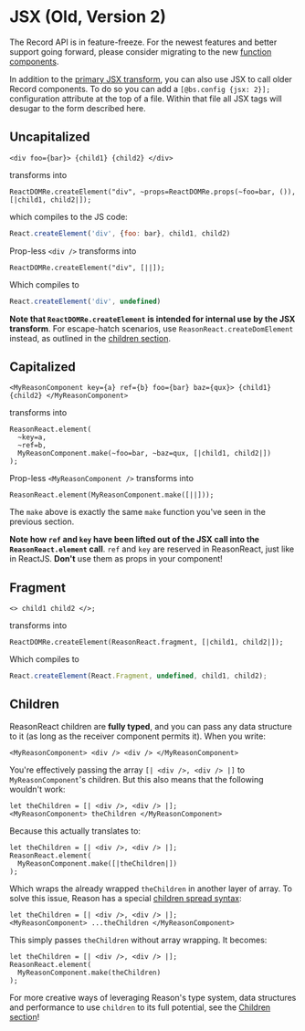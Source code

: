 
# JSX (Old, Version 2)

<aside class="warning">
The Record API is in feature-freeze. For the newest features and better support going forward, please consider migrating to the new <a href="/docs/reason-react/latest/components">function components</a>.
</aside>

In addition to the [primary JSX transform](jsx.md), you can also use JSX to call older Record components. To do so you can add a `[@bs.config {jsx: 2}];` configuration attribute at the top of a file. Within that file all JSX tags will desugar to the form described here.

## Uncapitalized

```reason
<div foo={bar}> {child1} {child2} </div>
```

transforms into

```reason
ReactDOMRe.createElement("div", ~props=ReactDOMRe.props(~foo=bar, ()), [|child1, child2|]);
```

which compiles to the JS code:

```js
React.createElement('div', {foo: bar}, child1, child2)
```

Prop-less `<div />` transforms into

```reason
ReactDOMRe.createElement("div", [||]);
```

Which compiles to

```js
React.createElement('div', undefined)
```

**Note that `ReactDOMRe.createElement` is intended for internal use by the JSX transform**. For escape-hatch scenarios, use `ReasonReact.createDomElement` instead, as outlined in the [children section](children.md).

## Capitalized

```reason
<MyReasonComponent key={a} ref={b} foo={bar} baz={qux}> {child1} {child2} </MyReasonComponent>
```

transforms into

```reason
ReasonReact.element(
  ~key=a,
  ~ref=b,
  MyReasonComponent.make(~foo=bar, ~baz=qux, [|child1, child2|])
);
```

Prop-less `<MyReasonComponent />` transforms into

```reason
ReasonReact.element(MyReasonComponent.make([||]));
```

The `make` above is exactly the same `make` function you've seen in the previous section.

**Note how `ref` and `key` have been lifted out of the JSX call into the `ReasonReact.element` call**. `ref` and `key` are reserved in ReasonReact, just like in ReactJS. **Don't** use them as props in your component!

## Fragment

```reason
<> child1 child2 </>;
```

transforms into

```reason
ReactDOMRe.createElement(ReasonReact.fragment, [|child1, child2|]);
```

Which compiles to

```js
React.createElement(React.Fragment, undefined, child1, child2);
```

## Children

ReasonReact children are **fully typed**, and you can pass any data structure to it (as long as the receiver component permits it). When you write:

```reason
<MyReasonComponent> <div /> <div /> </MyReasonComponent>
```

You're effectively passing the array `[| <div />, <div /> |]` to `MyReasonComponent`'s children. But this also means that the following wouldn't work:

```reason
let theChildren = [| <div />, <div /> |];
<MyReasonComponent> theChildren </MyReasonComponent>
```

Because this actually translates to:

```reason
let theChildren = [| <div />, <div /> |];
ReasonReact.element(
  MyReasonComponent.make([|theChildren|])
);
```

Which wraps the already wrapped `theChildren` in another layer of array. To solve this issue, Reason has a special [children spread syntax](/docs/manual/latest/jsx#Children%20Spread):

```reason
let theChildren = [| <div />, <div /> |];
<MyReasonComponent> ...theChildren </MyReasonComponent>
```

This simply passes `theChildren` without array wrapping. It becomes:

```reason
let theChildren = [| <div />, <div /> |];
ReasonReact.element(
  MyReasonComponent.make(theChildren)
);
```

For more creative ways of leveraging Reason's type system, data structures and performance to use `children` to its full potential, see the [Children section](children.md)!
